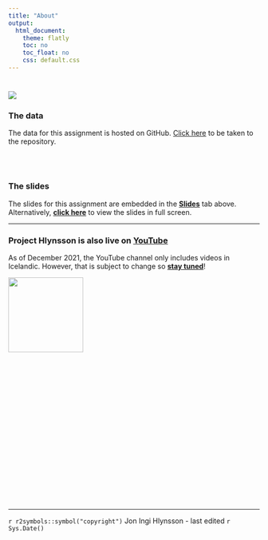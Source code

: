 ```yaml
---
title: "About"
output: 
  html_document:
    theme: flatly
    toc: no
    toc_float: no
    css: default.css
---
```


#

![](images/Banner.jpg)


### The data

The data for this assignment is hosted on GitHub. [Click here](https://github.com/JonHlynsson/PSMT59-Statistics-I/tree/master/data) to be taken to the repository.

<br><br>

### The slides

The slides for this assignment are embedded in the [**Slides**](https://jonhlynsson.github.io/PSMT59-Statistics-I/Links.html) tab above. Alternatively, [**click here**](https://jonhlynsson.github.io/PSMT59-Statistics-I/slides.html) to view the slides in full screen.
</div>



<hr>


### Project Hlynsson is also live on [YouTube](https://www.youtube.com/channel/UC8KVPSlpugcmWHFQYSAD4eA)


As of December 2021, the YouTube channel only includes videos in Icelandic. However, that is subject to change so [**stay tuned**](https://www.youtube.com/channel/UC8KVPSlpugcmWHFQYSAD4eA)!


<div class="pull-right">
![](images/ProjectHlynsson.jpg){width=150px align="right"}
</div>
<br><br><br><br><br><br><br><br>


<br><br><br><br><br><br><br><br><hr>
`r r2symbols::symbol("copyright")` Jon Ingi Hlynsson - last edited `r Sys.Date()`
